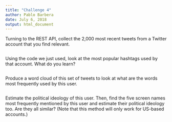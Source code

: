 ```yaml
---
title: "Challenge 4"
author: Pablo Barbera
date: July 6, 2018
output: html_document
---
```


Turning to the REST API, collect the 2,000 most recent tweets from a Twitter account that you find relevant.

```r

```

Using the code we just used, look at the most popular hashtags used by that account. What do you learn?

```r


```

Produce a word cloud of this set of tweets to look at what are the words most frequently used by this user.

```r

```

Estimate the political ideology of this user. Then, find the five screen names most frequently mentioned by this user and estimate their political ideology too. Are they all similar? (Note that this method will only work for US-based accounts.)

```r

```


